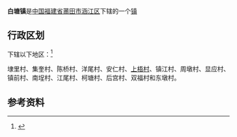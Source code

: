 {{中国乡级行政区|35/03/03/101/000
| 行政区全称 = 白塘镇
| 景观照片文件名 =F2F7277CA-BC9D-42DE-AFD0-C59F63C7BE8B.jpg
| 景观照片描述 = 白塘镇陈桥村涵坝水闸
| 汉语拼音 =Bái táng zhèn 
| 上级行政区 = [[福建省|福建省]][[莆田市|莆田市]][[涵江区|涵江区]]
| 行政区类别 = [[镇|镇]]
| 总面积 =1818公顷 
| 户籍人口 =47478人 
| 户籍人口年份 =2019年末 
| 常住人口 =50482人 
| 常住人口年份 =2017年 
| 人口密度 =2305人/km2 
| 行政区划 =16个村、182个村民小组 
| 政府驻地 =涵江区白塘镇上梧村白塘街1399号白塘镇人民政府 
| 邮政编码 =351111 
| 毗邻行政区 =涵江区涵西街道、国欢镇、梧塘镇、三江口镇、荔城区拱辰街道、黄石镇、 
|行政区划代码=350303101|电话区号=0594|建置时间=1993年1月|时区=UTC+8|气候=南亚热带海洋性季风气候|旧称=孝义里|村委会=16个}}
'''白塘镇'''是[[中华人民共和国|中国]][[福建省|福建省]][[莆田市|莆田市]][[涵江区|涵江区]]下辖的一个[[镇|镇]]

== 行政区划 ==
{{PAGENAMEBASE}}下辖以下地区：<ref>{{PRC admin/ref sgc|35/03/03/101}}</ref>

埭里村、​集奎村、​陈桥村、​洋尾村、​安仁村、[[上梧村|上梧村]]、​镇江村、​周墩村、​显应村、​镇前村、​南埕村、​江尾村、​柯塘村、​后宫村、​双福村和东墩村。

== 参考资料 ==
{{reflist}}

{{PRC admin/navcat|35/03/03/101/000}}